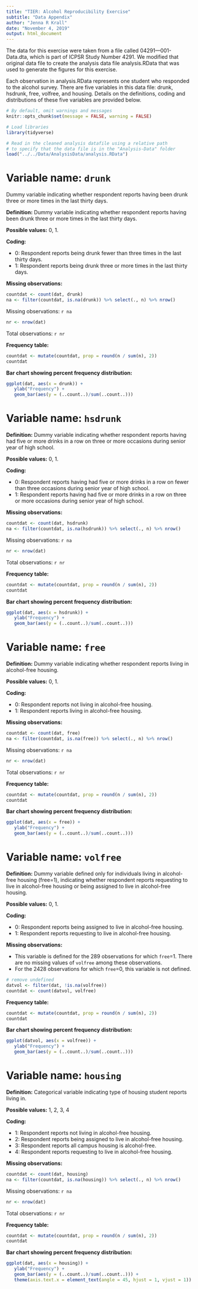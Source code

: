 ---
title: "TIER: Alcohol Reproducibility Exercise"
subtitle: "Data Appendix"
author: "Jenna R Krall"
date: "November 4, 2019"
output: html_document
---

The data for this exercise were taken from a file called 04291—001-Data.dta, which is part of ICPSR Study Number 4291. We modified that original data file to create the analysis data file analysis.RData that was used to generate the figures for this exercise.

Each observation in analysis.RData represents one student who responded to the alcohol survey. There are five variables in this data file: drunk, hsdrunk, free, volfree, and housing. Details on the definitions, coding and distributions of these five variables are provided below.


```{r setup, include=FALSE}
# By default, omit warnings and messages
knitr::opts_chunk$set(message = FALSE, warning = FALSE)

# Load libraries
library(tidyverse)
```


```{r load-data}
# Read in the cleaned analysis datafile using a relative path
# to specify that the data file is in the "Analysis-Data" folder
load("../../Data/AnalysisData/analysis.RData")
```


# Variable name: `drunk`

Dummy variable indicating whether respondent reports having been drunk three or
more times in the last thirty days.

**Definition:** Dummy variable indicating whether respondent reports having been drunk three or
more times in the last thirty days.

**Possible values:** 0, 1.

**Coding:** 

- 0: Respondent reports being drunk fewer than three times in the last thirty days.
- 1: Respondent reports being drunk three or more times in the last thirty days.

**Missing observations:** 


```{r}
countdat <- count(dat, drunk)
na <- filter(countdat, is.na(drunk)) %>% select(., n) %>% nrow()
```

Missing observations: `r na`

```{r}
nr <- nrow(dat)
```

Total observations: `r nr`


**Frequency table:**

```{r}
countdat <- mutate(countdat, prop = round(n / sum(n), 2))
countdat
```

**Bar chart showing percent frequency distribution:**

```{r}
ggplot(dat, aes(x = drunk)) + 
   ylab("Frequency") +
   geom_bar(aes(y = (..count..)/sum(..count..))) 
```


# Variable name: `hsdrunk`

**Definition:** Dummy variable indicating whether respondent reports having had five or more
drinks in a row on three or more occasions during senior year of high school.

**Possible values:** 0, 1.

**Coding:**

- 0: Respondent reports having had five or more drinks in a row on fewer than three occasions during senior year of high school.
- 1: Respondent reports having had five or more drinks in a row on three or more occasions during senior year of high school.


**Missing observations:** 


```{r}
countdat <- count(dat, hsdrunk)
na <- filter(countdat, is.na(hsdrunk)) %>% select(., n) %>% nrow()

```

Missing observations: `r na`


```{r}
nr <- nrow(dat)
```

Total observations: `r nr`


**Frequency table:**

```{r}
countdat <- mutate(countdat, prop = round(n / sum(n), 2))
countdat
```

**Bar chart showing percent frequency distribution:**

```{r}
ggplot(dat, aes(x = hsdrunk)) + 
   ylab("Frequency") +
   geom_bar(aes(y = (..count..)/sum(..count..))) 
```


# Variable name: `free`


**Definition:** Dummy variable indicating whether respondent reports living in alcohol-free
housing.

**Possible values:** 0, 1.

**Coding:**

- 0: Respondent reports not living in alcohol-free housing.
- 1: Respondent reports living in alcohol-free housing.




**Missing observations:** 


```{r}
countdat <- count(dat, free)
na <- filter(countdat, is.na(free)) %>% select(., n) %>% nrow()

```

Missing observations: `r na`


```{r}
nr <- nrow(dat)
```

Total observations: `r nr`


**Frequency table:**

```{r}
countdat <- mutate(countdat, prop = round(n / sum(n), 2))
countdat
```

**Bar chart showing percent frequency distribution:**

```{r}
ggplot(dat, aes(x = free)) + 
   ylab("Frequency") +
   geom_bar(aes(y = (..count..)/sum(..count..))) 
```




# Variable name: `volfree`

**Definition:** Dummy variable defined only for individuals living in alcohol-free housing (free=1), indicating whether respondent reports requesting to live in alcohol-free housing or being assigned to live in alcohol-free housing.

**Possible values:** 0, 1.

**Coding:** 

- 0: Respondent reports being assigned to live in alcohol-free housing.
- 1: Respondent reports requesting to live in alcohol-free housing.

**Missing observations:**

- This variable is defined for the 289 observations for which `free`=1. There are no missing values of `volfree` among these observations.
- For the 2428 observations for which `free`=0, this variable is not defined.




```{r}
# remove undefined
datvol <- filter(dat, !is.na(volfree))
countdat <- count(datvol, volfree)

```

**Frequency table:**

```{r}
countdat <- mutate(countdat, prop = round(n / sum(n), 2))
countdat
```

**Bar chart showing percent frequency distribution:**

```{r}
ggplot(datvol, aes(x = volfree)) + 
   ylab("Frequency") +
   geom_bar(aes(y = (..count..)/sum(..count..))) 
```



# Variable name: `housing`


**Definition:** Categorical variable indicating type of housing student reports living in. 

**Possible values:** 1, 2, 3, 4

**Coding:** 

- 1: Respondent reports not living in alcohol-free housing.
- 2: Respondent reports being assigned to live in alcohol-free housing. 
- 3: Respondent reports all campus housing is alcohol-free.
- 4: Respondent reports requesting to live in alcohol-free housing.

**Missing observations:** 


```{r}
countdat <- count(dat, housing)
na <- filter(countdat, is.na(housing)) %>% select(., n) %>% nrow()

```

Missing observations: `r na`


```{r}
nr <- nrow(dat)
```

Total observations: `r nr`


**Frequency table:**

```{r}
countdat <- mutate(countdat, prop = round(n / sum(n), 2))
countdat
```

**Bar chart showing percent frequency distribution:**

```{r}
ggplot(dat, aes(x = housing)) + 
   ylab("Frequency") +
   geom_bar(aes(y = (..count..)/sum(..count..))) +
   theme(axis.text.x = element_text(angle = 45, hjust = 1, vjust = 1))
```


